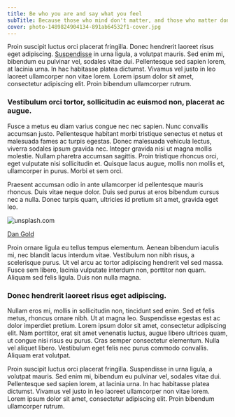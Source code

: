 ```yaml
---
title: Be who you are and say what you feel
subTitle: Because those who mind don't matter, and those who matter don't mind
cover: photo-1489824904134-891ab64532f1-cover.jpg
---
```



Proin suscipit luctus orci placerat fringilla. Donec hendrerit laoreet risus eget adipiscing. [Suspendisse](http://google.com) in urna ligula, a volutpat mauris. Sed enim mi, bibendum eu pulvinar vel, sodales vitae dui. Pellentesque sed sapien lorem, at lacinia urna. In hac habitasse platea dictumst. Vivamus vel justo in leo laoreet ullamcorper non vitae lorem. Lorem ipsum dolor sit amet, consectetur adipiscing elit. Proin bibendum ullamcorper rutrum.

### Vestibulum orci tortor, sollicitudin ac euismod non, placerat ac augue.

Fusce a metus eu diam varius congue nec nec sapien. Nunc convallis accumsan justo. Pellentesque habitant morbi tristique senectus et netus et malesuada fames ac turpis egestas. Donec malesuada vehicula lectus, viverra sodales ipsum gravida nec. Integer gravida nisi ut magna mollis molestie. Nullam pharetra accumsan sagittis. Proin tristique rhoncus orci, eget vulputate nisi sollicitudin et. Quisque lacus augue, mollis non mollis et, ullamcorper in purus. Morbi et sem orci.

Praesent accumsan odio in ante ullamcorper id pellentesque mauris rhoncus. Duis vitae neque dolor. Duis sed purus at eros bibendum cursus nec a nulla. Donec turpis quam, ultricies id pretium sit amet, gravida eget leo.

<PhotoCredit>

![unsplash.com](./photo-1489824904134-891ab64532f1.jpg)

[Dan Gold](https://unsplash.com/photos/N7RiDzfF2iw)

</PhotoCredit>

Proin ornare ligula eu tellus tempus elementum. Aenean bibendum iaculis mi, nec blandit lacus interdum vitae. Vestibulum non nibh risus, a scelerisque purus. Ut vel arcu ac tortor adipiscing hendrerit vel sed massa. Fusce sem libero, lacinia vulputate interdum non, porttitor non quam. Aliquam sed felis ligula. Duis non nulla magna.

### Donec hendrerit laoreet risus eget adipiscing.

Nullam eros mi, mollis in sollicitudin non, tincidunt sed enim. Sed et felis metus, rhoncus ornare nibh. Ut at magna leo. Suspendisse egestas est ac dolor imperdiet pretium. Lorem ipsum dolor sit amet, consectetur adipiscing elit. Nam porttitor, erat sit amet venenatis luctus, augue libero ultrices quam, ut congue nisi risus eu purus. Cras semper consectetur elementum. Nulla vel aliquet libero. Vestibulum eget felis nec purus commodo convallis. Aliquam erat volutpat.

Proin suscipit luctus orci placerat fringilla. Suspendisse in urna ligula, a volutpat mauris. Sed enim mi, bibendum eu pulvinar vel, sodales vitae dui. Pellentesque sed sapien lorem, at lacinia urna. In hac habitasse platea dictumst. Vivamus vel justo in leo laoreet ullamcorper non vitae lorem. Lorem ipsum dolor sit amet, consectetur adipiscing elit. Proin bibendum ullamcorper rutrum.
